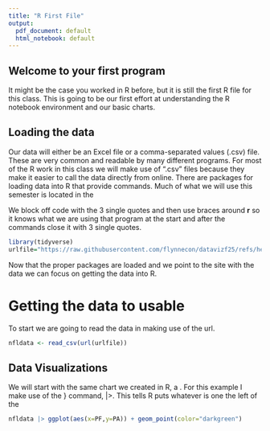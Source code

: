 ```yaml
---
title: "R First File"
output: 
  pdf_document: default
  html_notebook: default
---
```


## Welcome to your first program
It might be the case you worked in R before, but it is still the first R file for this class. 
This is going to be our first effort at understanding the R notebook environment and our basic charts. 

## Loading the data
Our data will either be an Excel file or a comma-separated values (.csv) file. 
These are very common and readable by many different programs. 
For most of the R work in this class we will make use of ".csv" files because they make it easier to call the data directly from online. 
There are packages for loading data into R that provide commands. 
Much of what we will use this semester is located in the \em{tidyverse}. 
This is a collection of the most popular collections of code and commands in R. 
It includes collections for reading data, data analysis, and data visualization.

We block off code with the 3 single quotes and then use braces around **r** so it knows what we are using that program at the start and after the commands close it with 3 single quotes.

```r
library(tidyverse)
urlfile="https://raw.githubusercontent.com/flynnecon/datavizf25/refs/heads/main/data/nfldata1.csv"
```
Now that the proper packages are loaded and we point to the site with the data we can focus on getting the data into R.

# Getting the data to usable
To start we are going to read the data in making use of the url.

```r
nfldata <- read_csv(url(urlfile))
```

## Data Visualizations

We will start with the same chart we created in R, a \textbf{scatterplot}. For this example I make use of the \em(pipe} command, $|>$. This tells R puts whatever is one the left of the \em{pipe} into the first place in the command to the right of the \em{pipe}. The command for generating the chart is $ggplot$.

```r
nfldata |> ggplot(aes(x=PF,y=PA)) + geom_point(color="darkgreen")
```

